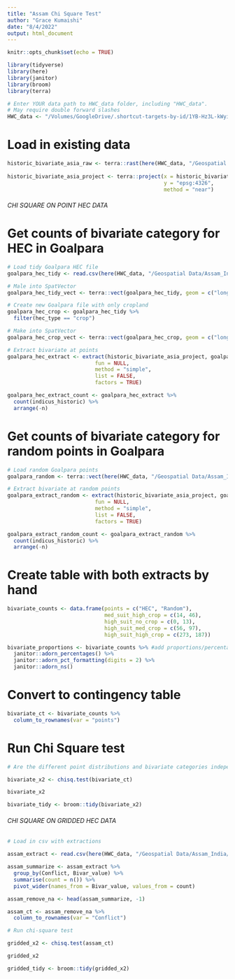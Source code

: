 ```yaml
---
title: "Assam Chi Square Test"
author: "Grace Kumaishi"
date: "8/4/2022"
output: html_document
---
```


```r
knitr::opts_chunk$set(echo = TRUE)

library(tidyverse)
library(here)
library(janitor)
library(broom)
library(terra)

# Enter YOUR data path to HWC_data folder, including "HWC_data". 
# May require double forward slashes
HWC_data <- "/Volumes/GoogleDrive/.shortcut-targets-by-id/1YB-Hz3L-kWyiZMg2UM89GQkvqXyZUW1H/HWC_data" 
```

# Load in existing data

```r
historic_bivariate_asia_raw <- terra::rast(here(HWC_data, "/Geospatial Data/bivariate_outputs/asel_bivariate_baseline.tif"))
  
historic_bivariate_asia_project <- terra::project(x = historic_bivariate_asia_raw,
                                                  y = "epsg:4326",
                                                  method = "near")
```

###### CHI SQUARE ON POINT HEC DATA ######

# Get counts of bivariate category for HEC in Goalpara

```r
# Load tidy Goalpara HEC file
goalpara_hec_tidy <- read.csv(here(HWC_data, "/Geospatial Data/Assam_India/Goalpara_HEC_tidy.csv"))

# Male into SpatVector
goalpara_hec_tidy_vect <- terra::vect(goalpara_hec_tidy, geom = c("longitude", "latitude"), crs = "epsg:4326")

# Create new Goalpara file with only cropland
goalpara_hec_crop <- goalpara_hec_tidy %>% 
  filter(hec_type == "crop")

# Make into SpatVector
goalpara_hec_crop_vect <- terra::vect(goalpara_hec_crop, geom = c("longitude", "latitude"), crs = "epsg:4326")
```

```r
# Extract bivariate at points
goalpara_hec_extract <- extract(historic_bivariate_asia_project, goalpara_hec_crop_vect, 
                            fun = NULL, 
                            method = "simple",
                            list = FALSE,
                            factors = TRUE) 
```

```r
goalpara_hec_extract_count <- goalpara_hec_extract %>% 
  count(indicus_historic) %>% 
  arrange(-n) 
```

# Get counts of bivariate category for random points in Goalpara

```r
# Load random Goalpara points
goalpara_random <- terra::vect(here(HWC_data, "/Geospatial Data/Assam_India/random_points_goalpara.shp"), crs = "epsg:4326")
```

```r
# Extract bivariate at random points
goalpara_extract_random <- extract(historic_bivariate_asia_project, goalpara_random, 
                            fun = NULL, 
                            method = "simple",
                            list = FALSE,
                            factors = TRUE) 
```

```r
goalpara_extract_random_count <- goalpara_extract_random %>% 
  count(indicus_historic) %>% 
  arrange(-n) 
```

# Create table with both extracts by hand

```r
bivariate_counts <- data.frame(points = c("HEC", "Random"),
                               med_suit_high_crop = c(14, 46),
                               high_suit_no_crop = c(0, 13),
                               high_suit_med_crop = c(56, 97),
                               high_suit_high_crop = c(273, 187)) 

bivariate_proportions <- bivariate_counts %>% #add proportions/percentages
  janitor::adorn_percentages() %>% 
  janitor::adorn_pct_formatting(digits = 2) %>% 
  janitor::adorn_ns()
```

# Convert to contingency table

```r
bivariate_ct <- bivariate_counts %>% 
  column_to_rownames(var = "points")
```

# Run Chi Square test

```r
# Are the different point distributions and bivariate categories independent? Are proportions at each category so different that we can conclude there is a significant association of point distribution on the category?

bivariate_x2 <- chisq.test(bivariate_ct)

bivariate_x2

bivariate_tidy <- broom::tidy(bivariate_x2)
```

###### CHI SQUARE ON GRIDDED HEC DATA ######

```r
# Load in csv with extractions

assam_extract <- read.csv(here(HWC_data, "/Geospatial Data/Assam_India/assam_points_table_with_conflict.csv"))

assam_summarize <- assam_extract %>% 
  group_by(Conflict, Bivar_value) %>% 
  summarise(count = n()) %>% 
  pivot_wider(names_from = Bivar_value, values_from = count)

assam_remove_na <- head(assam_summarize, -1)

assam_ct <- assam_remove_na %>% 
  column_to_rownames(var = "Conflict")
```

```r
# Run chi-square test

gridded_x2 <- chisq.test(assam_ct)

gridded_x2

gridded_tidy <- broom::tidy(gridded_x2)
```






